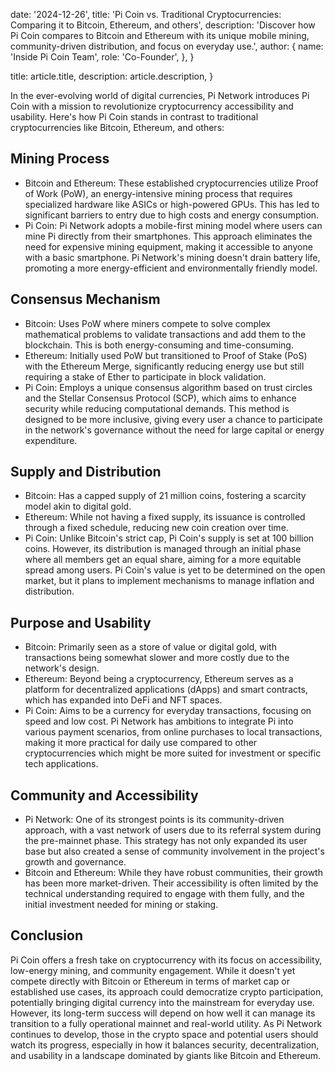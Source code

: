   date: '2024-12-26',
  title:
    'Pi Coin vs. Traditional Cryptocurrencies: Comparing it to Bitcoin, Ethereum, and others',
  description:
    'Discover how Pi Coin compares to Bitcoin and Ethereum with its unique mobile mining, community-driven distribution, and focus on everyday use.',
  author: {
    name: 'Inside Pi Coin Team',
    role: 'Co-Founder',
  },
}

  title: article.title,
  description: article.description,
}

In the ever-evolving world of digital currencies, Pi Network introduces Pi Coin with a mission to revolutionize cryptocurrency accessibility and usability. Here's how Pi Coin stands in contrast to traditional cryptocurrencies like Bitcoin, Ethereum, and others:

## Mining Process

- Bitcoin and Ethereum: These established cryptocurrencies utilize Proof of Work (PoW), an energy-intensive mining process that requires specialized hardware like ASICs or high-powered GPUs. This has led to significant barriers to entry due to high costs and energy consumption.
- Pi Coin: Pi Network adopts a mobile-first mining model where users can mine Pi directly from their smartphones. This approach eliminates the need for expensive mining equipment, making it accessible to anyone with a basic smartphone. Pi Network's mining doesn't drain battery life, promoting a more energy-efficient and environmentally friendly model.

## Consensus Mechanism

- Bitcoin: Uses PoW where miners compete to solve complex mathematical problems to validate transactions and add them to the blockchain. This is both energy-consuming and time-consuming.
- Ethereum: Initially used PoW but transitioned to Proof of Stake (PoS) with the Ethereum Merge, significantly reducing energy use but still requiring a stake of Ether to participate in block validation.
- Pi Coin: Employs a unique consensus algorithm based on trust circles and the Stellar Consensus Protocol (SCP), which aims to enhance security while reducing computational demands. This method is designed to be more inclusive, giving every user a chance to participate in the network's governance without the need for large capital or energy expenditure.

## Supply and Distribution

- Bitcoin: Has a capped supply of 21 million coins, fostering a scarcity model akin to digital gold.
- Ethereum: While not having a fixed supply, its issuance is controlled through a fixed schedule, reducing new coin creation over time.
- Pi Coin: Unlike Bitcoin's strict cap, Pi Coin's supply is set at 100 billion coins. However, its distribution is managed through an initial phase where all members get an equal share, aiming for a more equitable spread among users. Pi Coin's value is yet to be determined on the open market, but it plans to implement mechanisms to manage inflation and distribution.

## Purpose and Usability

- Bitcoin: Primarily seen as a store of value or digital gold, with transactions being somewhat slower and more costly due to the network's design.
- Ethereum: Beyond being a cryptocurrency, Ethereum serves as a platform for decentralized applications (dApps) and smart contracts, which has expanded into DeFi and NFT spaces.
- Pi Coin: Aims to be a currency for everyday transactions, focusing on speed and low cost. Pi Network has ambitions to integrate Pi into various payment scenarios, from online purchases to local transactions, making it more practical for daily use compared to other cryptocurrencies which might be more suited for investment or specific tech applications.

## Community and Accessibility

- Pi Network: One of its strongest points is its community-driven approach, with a vast network of users due to its referral system during the pre-mainnet phase. This strategy has not only expanded its user base but also created a sense of community involvement in the project's growth and governance.
- Bitcoin and Ethereum: While they have robust communities, their growth has been more market-driven. Their accessibility is often limited by the technical understanding required to engage with them fully, and the initial investment needed for mining or staking.

## Conclusion

Pi Coin offers a fresh take on cryptocurrency with its focus on accessibility, low-energy mining, and community engagement. While it doesn't yet compete directly with Bitcoin or Ethereum in terms of market cap or established use cases, its approach could democratize crypto participation, potentially bringing digital currency into the mainstream for everyday use. However, its long-term success will depend on how well it can manage its transition to a fully operational mainnet and real-world utility.
As Pi Network continues to develop, those in the crypto space and potential users should watch its progress, especially in how it balances security, decentralization, and usability in a landscape dominated by giants like Bitcoin and Ethereum.

